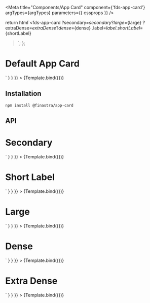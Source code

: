 

<Meta
  title="Components/App Card"
  component={'fds-app-card'}
  argTypes={argTypes}
  parameters={{
    cssprops
  }}
/>

  return html`<fds-app-card
    ?secondary=${secondary}
    ?large=${large}
    ?extraDense=${extraDense}
    ?dense=${dense}
    .label=${label}
    .shortLabel=${shortLabel}
  ></fds-app-card>`;
};

# Default App Card

<Canvas>
  <Story
    name="Default"
    args={{ label: 'App' }}
    parameters={{
      docs: {
        source: {
          code: `<fds-app-card label="Application"></fds-app-card>`
        }
      }
    }}
  >
    {Template.bind({})}
  </Story>
</Canvas>

## Installation

```
npm install @finastra/app-card

```

## API

<ArgsTable of="." story="^" />

# Secondary

<Canvas>
  <Story
    name="Secondary"
    args={{ label: 'Application', secondary: true }}
    parameters={{
      docs: {
        source: {
          code: `<fds-app-card label="Application" secondary></fds-app-card>`
        }
      }
    }}
  >
    {Template.bind({})}
  </Story>
</Canvas>

# Short Label

<Canvas>
  <Story
    name="Short Label"
    args={{ label: 'Application', shortLabel: 'APP' }}
    parameters={{
      docs: {
        source: {
          code: `<fds-app-card label="Application" shortLabel="App"></fds-app-card>`
        }
      }
    }}
  >
    {Template.bind({})}
  </Story>
</Canvas>

# Large

<Canvas>
  <Story
    name="Large"
    args={{ label: 'Application', large: true }}
    parameters={{
      docs: {
        source: {
          code: `<fds-app-card label="Application" large></fds-app-card>`
        }
      }
    }}
  >
    {Template.bind({})}
  </Story>
</Canvas>

# Dense

<Canvas>
  <Story
    name="Dense"
    args={{ label: 'App', dense: true }}
    parameters={{
      docs: {
        source: {
          code: `<fds-app-card label="Application" dense></fds-app-card>`
        }
      }
    }}
  >
    {Template.bind({})}
  </Story>
</Canvas>

# Extra Dense

<Canvas>
  <Story
    name="Extra Dense"
    args={{ label: 'Application', extraDense: true }}
    parameters={{
      docs: {
        source: {
          code: `<fds-app-card label="Application" extraDense></fds-app-card>`
        }
      }
    }}
  >
    {Template.bind({})}
  </Story>
</Canvas>
